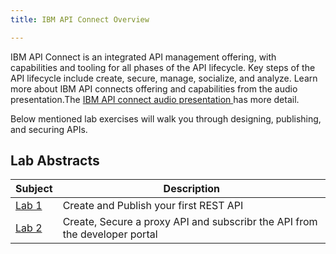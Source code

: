 ```yaml
---
title: IBM API Connect Overview

---
```


<PageDescription>

IBM API Connect is an integrated API management offering, with capabilities and tooling for all phases of the API lifecycle. Key steps of the API lifecycle include create, secure, manage, socialize, and analyze. Learn more about IBM API connects offering and  capabilities from the audio presentation.The [IBM API connect audio presentation ](https://community.ibm.com/) has more detail.
  
Below mentioned  lab exercises will walk you through designing, publishing, and securing APIs.


</PageDescription>

## Lab Abstracts

|  Subject                            | Description                                            |                                                               
|-------------------------|-----------------------------------------|
| [Lab 1](/api-connect/lab1)       | Create and Publish your first REST API
| [Lab 2](/api-connect/lab2)       | Create, Secure a proxy API and subscribr the API from the developer portal


